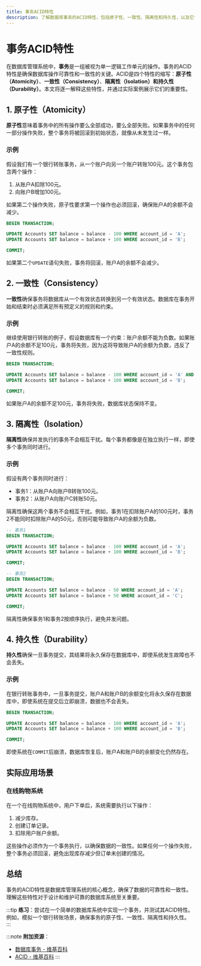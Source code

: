 ```yaml
---
title: 事务ACID特性
description: 了解数据库事务的ACID特性，包括原子性、一致性、隔离性和持久性，以及它们在实际应用中的重要性。
---
```


# 事务ACID特性

在数据库管理系统中，**事务**是一组被视为单一逻辑工作单元的操作。事务的ACID特性是确保数据库操作可靠性和一致性的关键。ACID是四个特性的缩写：**原子性（Atomicity）**、**一致性（Consistency）**、**隔离性（Isolation）**和**持久性（Durability）**。本文将逐一解释这些特性，并通过实际案例展示它们的重要性。

## 1. 原子性（Atomicity）

**原子性**意味着事务中的所有操作要么全部成功，要么全部失败。如果事务中的任何一部分操作失败，整个事务将被回滚到初始状态，就像从未发生过一样。

### 示例
假设我们有一个银行转账事务，从一个账户向另一个账户转账100元。这个事务包含两个操作：
1. 从账户A扣除100元。
2. 向账户B增加100元。

如果第二个操作失败，原子性要求第一个操作也必须回滚，确保账户A的余额不会减少。

```sql
BEGIN TRANSACTION;

UPDATE Accounts SET balance = balance - 100 WHERE account_id = 'A';
UPDATE Accounts SET balance = balance + 100 WHERE account_id = 'B';

COMMIT;
```

如果第二个`UPDATE`语句失败，事务将回滚，账户A的余额不会减少。

## 2. 一致性（Consistency）

**一致性**确保事务将数据库从一个有效状态转换到另一个有效状态。数据库在事务开始和结束时必须满足所有预定义的规则和约束。

### 示例
继续使用银行转账的例子，假设数据库有一个约束：账户余额不能为负数。如果账户A的余额不足100元，事务将失败，因为这将导致账户A的余额为负数，违反了一致性规则。

```sql
BEGIN TRANSACTION;

UPDATE Accounts SET balance = balance - 100 WHERE account_id = 'A' AND balance >= 100;
UPDATE Accounts SET balance = balance + 100 WHERE account_id = 'B';

COMMIT;
```

如果账户A的余额不足100元，事务将失败，数据库状态保持不变。

## 3. 隔离性（Isolation）

**隔离性**确保并发执行的事务不会相互干扰。每个事务都像是在独立执行一样，即使多个事务同时进行。

### 示例
假设有两个事务同时进行：
- 事务1：从账户A向账户B转账100元。
- 事务2：从账户A向账户C转账50元。

隔离性确保这两个事务不会相互干扰。例如，事务1在扣除账户A的100元时，事务2不能同时扣除账户A的50元，否则可能导致账户A的余额为负数。

```sql
-- 事务1
BEGIN TRANSACTION;

UPDATE Accounts SET balance = balance - 100 WHERE account_id = 'A';
UPDATE Accounts SET balance = balance + 100 WHERE account_id = 'B';

COMMIT;

-- 事务2
BEGIN TRANSACTION;

UPDATE Accounts SET balance = balance - 50 WHERE account_id = 'A';
UPDATE Accounts SET balance = balance + 50 WHERE account_id = 'C';

COMMIT;
```

隔离性确保事务1和事务2按顺序执行，避免并发问题。

## 4. 持久性（Durability）

**持久性**确保一旦事务提交，其结果将永久保存在数据库中，即使系统发生故障也不会丢失。

### 示例
在银行转账事务中，一旦事务提交，账户A和账户B的余额变化将永久保存在数据库中，即使系统在提交后立即崩溃，数据也不会丢失。

```sql
BEGIN TRANSACTION;

UPDATE Accounts SET balance = balance - 100 WHERE account_id = 'A';
UPDATE Accounts SET balance = balance + 100 WHERE account_id = 'B';

COMMIT;
```

即使系统在`COMMIT`后崩溃，数据库恢复后，账户A和账户B的余额变化仍然存在。

## 实际应用场景

### 在线购物系统
在一个在线购物系统中，用户下单后，系统需要执行以下操作：
1. 减少库存。
2. 创建订单记录。
3. 扣除用户账户余额。

这些操作必须作为一个事务执行，以确保数据的一致性。如果任何一个操作失败，整个事务必须回滚，避免出现库存减少但订单未创建的情况。

## 总结

事务的ACID特性是数据库管理系统的核心概念，确保了数据的可靠性和一致性。理解这些特性对于设计和维护可靠的数据库系统至关重要。

:::tip
**练习**：尝试在一个简单的数据库系统中实现一个事务，并测试其ACID特性。例如，模拟一个银行转账场景，确保事务的原子性、一致性、隔离性和持久性。
:::

:::note
**附加资源**：
- [数据库事务 - 维基百科](https://zh.wikipedia.org/wiki/数据库事务)
- [ACID - 维基百科](https://zh.wikipedia.org/wiki/ACID)
:::
